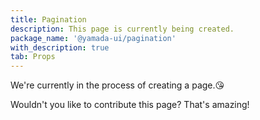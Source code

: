 ```yaml
---
title: Pagination
description: This page is currently being created.
package_name: '@yamada-ui/pagination'
with_description: true
tab: Props
---
```


We're currently in the process of creating a page.😘

Wouldn't you like to contribute this page? That's amazing!
